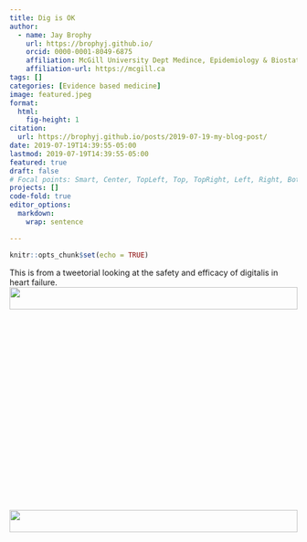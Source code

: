 ```yaml
---
title: Dig is OK
author:
  - name: Jay Brophy
    url: https://brophyj.github.io/
    orcid: 0000-0001-8049-6875
    affiliation: McGill University Dept Medince, Epidemiology & Biostatistics
    affiliation-url: https://mcgill.ca 
tags: []
categories: [Evidence based medicine]
image: featured.jpeg
format: 
  html:
    fig-height: 1
citation: 
  url: https://brophyj.github.io/posts/2019-07-19-my-blog-post/ 
date: 2019-07-19T14:39:55-05:00
lastmod: 2019-07-19T14:39:55-05:00
featured: true
draft: false
# Focal points: Smart, Center, TopLeft, Top, TopRight, Left, Right, BottomLeft, Bottom, BottomRight.
projects: []
code-fold: true
editor_options: 
  markdown: 
    wrap: sentence

---
```


```r
knitr::opts_chunk$set(echo = TRUE)
```
This is from a tweetorial looking at the safety and efficacy of digitalis in heart failure.    
![](dig_post_Page_1.png){#id .class width=100% height=10% align=center}   
![](dig_post_Page_2.png){#id .class width=100% height=10% align=center}

